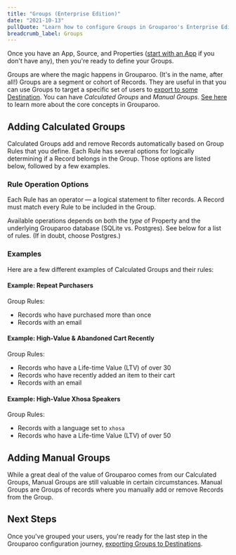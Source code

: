 ```yaml
---
title: "Groups (Enterprise Edition)"
date: "2021-10-13"
pullQuote: "Learn how to configure Groups in Grouparoo's Enterprise Edition. Groups are a segment or cohort of Records that you can send to your Destinations"
breadcrumb_label: Groups
---
```


Once you have an App, Source, and Properties ([start with an App](/docs/running/ui-enterprise/apps) if you don't have any), then you're ready to define your Groups.

Groups are where the magic happens in Grouparoo. (It's in the name, after all!) Groups are a segment or cohort of Records. They are useful in that you can use Groups to target a specific set of users to [export to some Destination](/docs/running/ui-enterprise/destinations). You can have _Calculated Groups_ and _Manual Groups_. [See here](/docs/getting-started/product-concepts) to learn more about the core concepts in Grouparoo.

## Adding Calculated Groups

Calculated Groups add and remove Records automatically based on Group Rules that you define. Each Rule has several options for logically determining if a Record belongs in the Group. Those options are listed below, followed by a few examples.

### Rule Operation Options

Each Rule has an operator — a logical statement to filter records. A Record must match every Rule to be included in the Group.

Available operations depends on both the _type_ of Property and the underlying Grouparoo database (SQLite vs. Postgres). See below for a list of rules. (If in doubt, choose Postgres.)

<RuleOpsTable />

### Examples

Here are a few different examples of Calculated Groups and their rules:

#### Example: Repeat Purchasers

Group Rules:

- Records who have purchased more than once
- Records with an email

<ImageInBrowserFrame
  centered
  alt="Repeat Purchasers"
  src="/images/docs/guides/group-example-01.png"
  width={1202}
  height={661}
/>

#### Example: High-Value & Abandoned Cart Recently

Group Rules:

- Records who have a Life-time Value (LTV) of over 30
- Records who have recently added an item to their cart
- Records with an email

<ImageInBrowserFrame
  centered
  alt="High Value"
  src="/images/docs/guides/group-example-02.png"
  width={1368}
  height={673}
/>

#### Example: High-Value Xhosa Speakers

Group Rules:

- Records with a language set to `xhosa`
- Records who have a Life-time Value (LTV) of over 50

<ImageInBrowserFrame
  centered
  alt="High Value"
  src="/images/docs/guides/group-example-03.png"
  width={1827}
  height={671}
/>

## Adding Manual Groups

While a great deal of the value of Grouparoo comes from our Calculated Groups, Manual Groups are still valuable in certain circumstances. Manual Groups are Groups of records where you manually add or remove Records from the Group.

## Next Steps

Once you've grouped your users, you're ready for the last step in the Grouparoo configuration journey, [exporting Groups to Destinations](/docs/running/ui-enterprise/destinations).
